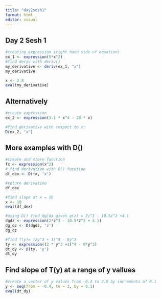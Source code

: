 ```yaml
---
title: "day2sesh1"
format: html
editor: visual
---
```


## Day 2 Sesh 1 

```r
#creating expression (right hand side of equation) 
ex_1 <- expression(5*x^2)
#find deriv with deriv()
my_derivative <- deriv(ex_1, "x")
my_derivative
```

```r
x <- 2.8
eval(my_derivative)
```

## Alternatively 

```r
#create expression 
ex_2 <- expression(3.1 * x^4 - 28 * x)

#find derivative with respect to x:
D(ex_2, "x")
```

## More examples with D()

```r
#create and store function 
fx <- expression(x^2)
# find derivative with D() fucntion 
df_dex <- D(fx, 'x')

#return derivative 
df_dex

```

```r
#find slope at x = 10
x <- 10
eval(df_dex)
```

```r
#using D() find dg/dx given g(z) = 2z^3 - 10.5z^2 +4.1 
dgdz <- expression(2*z^3 - 10.5*z^2 + 4.1)
dg_dz <- D(dgdz, 'z')
dg_dz
```

```r
#find T(y)= (2y^3 + 1)^4 - 8y^3
ty <- expression((2 * y^3 +1)^4 - 8*y^3)
dt_dy <- D(ty, 'y')
dt_dy

```

##  Find slope of T(y) at a range of y vallues 

```r
#create a vector of y values from -0.4 to 2.0 by increments of 0.1
y <- seq(from = -0.4, to = 2, by = 0.1)
eval(dt_dy)
```
